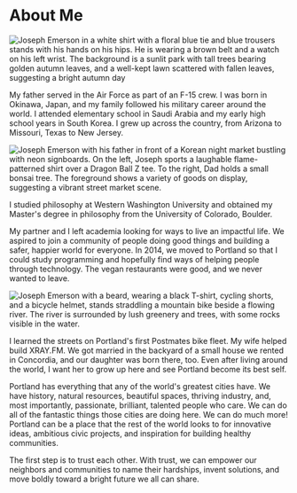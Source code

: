 # About Me

![Joseph Emerson in a white shirt with a floral blue tie and blue trousers stands with his hands on his hips. He is wearing a brown belt and a watch on his left wrist. The background is a sunlit park with tall trees bearing golden autumn leaves, and a well-kept lawn scattered with fallen leaves, suggesting a bright autumn day](/casual-sun-16-9.jpeg)

My father  served in the Air Force as part of an F-15 crew. I was born in Okinawa, Japan, and my family followed his military career around the world. I attended elementary school in Saudi Arabia and my early high school years in South Korea. I grew up across the country, from Arizona to Missouri, Texas to New Jersey.

![Joseph Emerson with his father in front of a Korean night market bustling with neon signboards. On the left, Joseph sports a laughable flame-patterned shirt over a Dragon Ball Z tee. To the right, Dad holds a small bonsai tree. The foreground shows a variety of goods on display, suggesting a vibrant street market scene.](/korea.jpg)

I studied philosophy at Western Washington University and obtained my Master's degree in philosophy from the University of Colorado, Boulder.

My partner and I left academia looking for ways to live an impactful life. We aspired to join a community of people doing good things and building a safer, happier world for everyone. In 2014, we moved to Portland so that I could study programming and hopefully find ways of helping people through technology. The vegan restaurants were good, and we never wanted to leave.

![Joseph Emerson with a beard, wearing a black T-shirt, cycling shorts, and a bicycle helmet, stands straddling a mountain bike beside a flowing river. The river is surrounded by lush greenery and trees, with some rocks visible in the water.](/boulder.jpg)

I learned the streets on Portland's first Postmates bike fleet. My wife helped build XRAY.FM. We got married in the backyard of a small house we rented in Concordia, and our daughter was born there, too. Even after living around the world, I want her to grow up here and see Portland become its best self.

Portland has everything that any of the world's greatest cities have. We have history, natural resources, beautiful spaces, thriving industry, and, most importantly, passionate, brilliant, talented people who care. We can do all of the fantastic things those cities are doing here. We can do much more! Portland can be a place that the rest of the world looks to for innovative ideas, ambitious civic projects, and inspiration for building healthy communities.

The first step is to trust each other. With trust, we can empower our neighbors and communities to name their hardships, invent solutions, and move boldly toward a bright future we all can share.